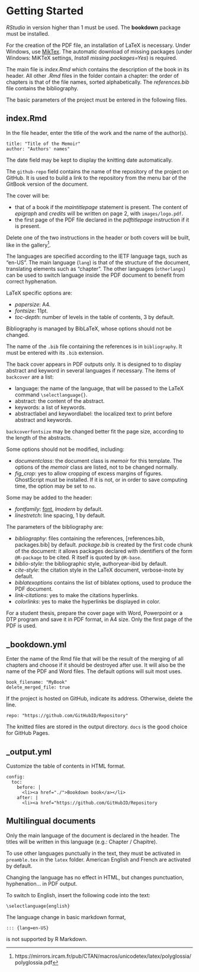 # Getting Started {#getting_started}

_RStudio_ in version higher than 1 must be used.
The **bookdown** package must be installed.

For the creation of the PDF file, an installation of LaTeX is necessary.
Under Windows, use [MikTex](https://miktex.org/download).
The automatic download of missing packages (under Windows: MiKTeX settings, _Install missing packages=Yes_) is required.

The main file is _index.Rmd_ which contains the description of the book in its header. 
All other _.Rmd_ files in the folder contain a chapter: the order of chapters is that of the file names, sorted alphabetically.
The _references.bib_ file contains the bibliography.

The basic parameters of the project must be entered in the following files.


## index.Rmd {#index}

In the file header, enter the title of the work and the name of the author(s).

    title: "Title of the Memoir" 
    author: "Authors' names"
    
The date field may be kept to display the knitting date automatically.

The `github-repo` field contains the name of the repository of the project on GitHub.
It is used to build a link to the repository from the menu bar of the GitBook version of the document.

The cover will be:

- that of a book if the _maintitlepage_ statement is present. 
The content of _epigraph_ and _credits_ will be written on page 2, with `images/logo.pdf`.
- the first page of the PDF file declared in the _pdftitlepage_ instruction if it is present.

Delete one of the two instructions in the header or both covers will be built, like in the gallery[^1].

[^1]: https://ericmarcon.github.io/memoiR/gallery/memoir/MyBook.pdf

The languages are specified according to the IETF language tags, such as "en-US".
The main language (`lang`) is that of the structure of the document, translating elements such as "chapter".
The other languages (`otherlangs`) can be used to switch language inside the PDF document to benefit from correct hyphenation.


LaTeX specific options are:

- _papersize_: A4.
- _fontsize_: 11pt.
- _toc-depth_: number of levels in the table of contents, 3 by default.

Bibliography is managed by BibLaTeX, whose options should not be changed.

The name of the `.bib` file containing the references is in `bibliography`.
It must be entered with its `.bib` extension.

The back cover appears in PDF outputs only.
It is designed to to display abstract and keyword in several languages if necessary.
The items of `backcover` are a list:

- language: the name of the language, that will be passed to the LaTeX command `\selectlanguage{}`.
- abstract: the content of the abstract.
- keywords: a list of keywords.
- abstractlabel and keywordlabel: the localized text to print before abstract and keywords.

`backcoverfontsize` may be changed better fit the page size, according to the length of the abstracts.

Some options should not be modified, including:

- _documentclass_: the document class is _memoir_ for this template. 
The options of the _memoir_ class are listed, not to be changed normally.
- *fig_crop*: yes to allow cropping of excess margins of figures.
GhostScript must be installed.
If it is not, or in order to save computing time, the option may be set to `no`.

Some may be added to the header:

- _fontfamily_: [font](https://en.wikibooks.org/wiki/LaTeX/Fonts#Font_families), _lmodern_ by default.
- _linestretch_: line spacing, 1 by default.

[^1]: https://mirrors.ircam.fr/pub/CTAN/macros/unicodetex/latex/polyglossia/polyglossia.pdf
[^2]: https://github.com/jgm/pandoc/issues/4072

The parameters of the bibliography are:

- _bibliography_: files containing the references, [references.bib, packages.bib] by default. 
_package.bib_ is created by the first code chunk of the document: it allows packages declared with identifiers of the form `@R-package` to be cited. 
R itself is quoted by `@R-base`.
- _biblio-style_: the bibliographic style, authoryear-ibid by default.
- _cite-style_: the citation style in the LaTeX document, verbose-inote by default.
- _biblatexoptions_ contains the list of biblatex options, used to produce the PDF document.
- _link-citations_: yes to make the citations hyperlinks.
- _colorlinks_: yes to make the hyperlinks be displayed in color.

For a student thesis, prepare the cover page with Word, Powerpoint or a DTP program and save it in PDF format, in A4 size.
Only the first page of the PDF is used.


## _bookdown.yml

Enter the name of the Rmd file that will be the result of the merging of all chapters and choose if it should be destroyed after use.
It will also be the name of the PDF and Word files.
The default options will suit most uses.

    book_filename: "MyBook"
    delete_merged_file: true


If the project is hosted on GitHub, indicate its address.
Otherwise, delete the line.

    repo: "https://github.com/GitHubID/Repository"

The knitted files are stored in the output directory.
`docs` is the good choice for GitHub Pages.


## _output.yml

Customize the table of contents in HTML format.

    config:
      toc:
        before: |
          <li><a href="./">Bookdown book</a></li>
        after: |
          <li><a href="https://github.com/GitHubID/Repository


## Multilingual documents

Only the main language of the document is declared in the header.
The titles will be written in this language (e.g.: Chapter / Chapitre).

To use other languages punctually in the text, they must be activated in `preamble.tex` in the `latex` folder.
American English and French are activated by default.

Changing the language has no effect in HTML, but changes punctuation, hyphenation... in PDF output.

To switch to English, insert the following code into the text:
```
\selectlanguage{english}
```

The language change in basic markdown format, 
```
::: {lang=en-US}
```
is not supported by R Markdown.
